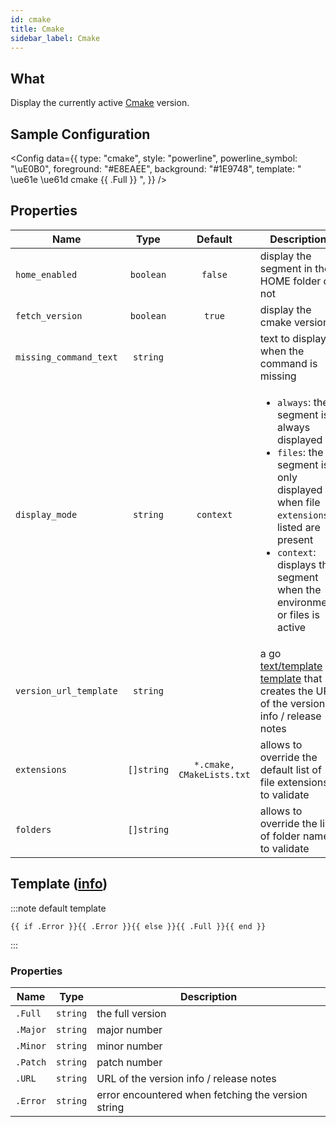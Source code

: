 ```yaml
---
id: cmake
title: Cmake
sidebar_label: Cmake
---
```


## What

Display the currently active [Cmake][cmake-github] version.

## Sample Configuration


<Config
  data={{
    type: "cmake",
    style: "powerline",
    powerline_symbol: "\uE0B0",
    foreground: "#E8EAEE",
    background: "#1E9748",
    template: " \ue61e \ue61d cmake {{ .Full }} ",
  }}
/>

## Properties

| Name                   | Type       | Default                   | Description                                                                                                                                                                                                                          |
| ---------------------- | :--------: | :-----------------------: | ------------------------------------------------------------------------------------------------------------------------------------------------------------------------------------------------------------------------------------ |
| `home_enabled`         | `boolean`  | `false`                   | display the segment in the HOME folder or not                                                                                                                                                                                        |
| `fetch_version`        | `boolean`  | `true`                    | display the cmake version                                                                                                                                                                                                            |
| `missing_command_text` | `string`   |                           | text to display when the command is missing                                                                                                                                                                                          |
| `display_mode`         | `string`   | `context`                 | <ul><li>`always`: the segment is always displayed</li><li>`files`: the segment is only displayed when file `extensions` listed are present</li><li>`context`: displays the segment when the environment or files is active</li></ul> |
| `version_url_template` | `string`   |                           | a go [text/template][go-text-template] [template][templates] that creates the URL of the version info / release notes                                                                                                                |
| `extensions`           | `[]string` | `*.cmake, CMakeLists.txt` | allows to override the default list of file extensions to validate                                                                                                                                                                   |
| `folders`              | `[]string` |                           | allows to override the list of folder names to validate                                                                                                                                                                              |

## Template ([info][templates])

:::note default template

```template
{{ if .Error }}{{ .Error }}{{ else }}{{ .Full }}{{ end }}
```

:::

### Properties

| Name     | Type     | Description                                        |
| -------- | -------- | -------------------------------------------------- |
| `.Full`  | `string` | the full version                                   |
| `.Major` | `string` | major number                                       |
| `.Minor` | `string` | minor number                                       |
| `.Patch` | `string` | patch number                                       |
| `.URL`   | `string` | URL of the version info / release notes            |
| `.Error` | `string` | error encountered when fetching the version string |

[cmake-github]: https://github.com/Kitware/CMake
[go-text-template]: https://golang.org/pkg/text/template/
[templates]: /docs/configuration/templates
